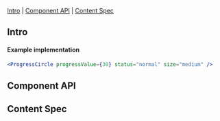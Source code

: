 
<Meta of={Stories} />

<Title>Progress Circle</Title>

[Intro](#Intro) | [Component API](#ComponentAPI) | [Content Spec](#ContentSpec)

## Intro <a id="Intro" />

<Canvas of={Stories.ProgressCircle} />

#### Example implementation

```jsx
<ProgressCircle progressValue={30} status="normal" size="medium" />
```

## Component API <a id="ComponentAPI" />

<ArgTypes of={Stories.ProgressCircle} />

## Content Spec <a id="ContentSpec" />

<Figma
  showLink
  height="100%"
  url="https://www.figma.com/file/9FDwjR8lYvincseDkKypC4/Component-Documentations?type=design&node-id=763-61282&mode=design&t=KDLSWjzjyKjIorFY-0"
/>
